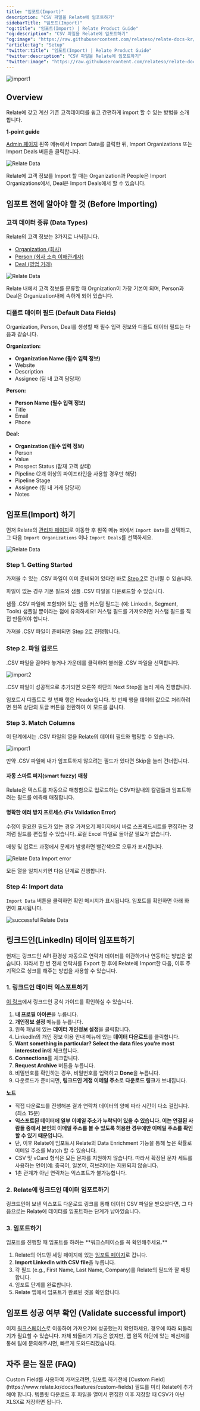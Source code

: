 ```yaml
---
title: "임포트(Import)"
description: "CSV 파일을 Relate에 임포트하기"
sidebarTitle: "임포트(Import)"
"og:title": "임포트(Import) | Relate Product Guide"
"og:description": "CSV 파일을 Relate에 임포트하기"
"og:image": "https://raw.githubusercontent.com/relateso/relate-docs-kr/main/docs/images/setup/import.png"
"article:tag": "Setup"
"twitter:title": "임포트(Import) | Relate Product Guide"
"twitter:description": "CSV 파일을 Relate에 임포트하기"
"twitter:image": "https://raw.githubusercontent.com/relateso/relate-docs-kr/main/docs/images/setup/import.png"
---
```


![import1](/images/setup/import-settings.png)

## Overview

Relate에 갖고 계신 기존 고객데이터를 쉽고 간편하게 import 할 수 있는 방법을 소개합니다.

<Check>

**1-point guide**

[Admin 페이지](https://admin.relate.so/) 왼쪽 메뉴에서 Import Data를 클릭한 뒤, Import Organizations 또는 Import Deals 버튼을 클릭합니다.

![Relate Data](/images/setup/import_menu1.png)

Relate에 고객 정보를 Import 할 때는 Organization과 People은 Import Organizations에서, Deal은 Import Deals에서 할 수 있습니다.

</Check>


## 임포트 전에 알아야 할 것 (Before Importing)

### 고객 데이터 종류 (Data Types)

Relate의 고객 정보는 3가지로 나눠집니다. 
- [Organization (회사)](https://www.relate.kr/docs/features/organizations)
- [Person (회사 소속 이해관계자)](https://www.relate.kr/docs/features/people)
- [Deal (영업 거래)](https://www.relate.kr/docs/features/deal-pipeline)

![Relate Data](/images/setup/org_person_deal.png)

<Info>

Relate 내에서 고객 정보를 분류할 때 Orgnization이 가장 기본이 되며, Person과 Deal은 Organization내에 속하게 되어 있습니다.

</Info>

### 디폴트 데이터 필드 (Default Data Fields)

Organization, Person, Deal를 생성할 때 필수 입력 정보와 디폴트 데이터 필드는 다음과 같습니다.

**Organization:**
- **Organization Name (필수 입력 정보)**
- Website
- Description
- Assignee (팀 내 고객 담당자)

**Person:**
- **Person Name (필수 입력 정보)**
- Title
- Email
- Phone

**Deal:**
- **Organization (필수 입력 정보)**
- Person
- Value
- Prospect Status (잠재 고객 상태)
- Pipeline (2개 이상의 파이프라인을 사용할 경우만 해당)
- Pipeline Stage
- Assignee (팀 내 거래 담당자)
- Notes

## 임포트(Import) 하기

먼저 Relate의 [관리자 페이지](https://admin.relate.so/)로 이동한 후 왼쪽 메뉴 바에서 `Import Data`를 선택하고, 그 다음 `Import Organizations` 이나 `Import Deals`를 선택하세요.

![Relate Data](/images/setup/import_menu1.png)

### Step 1. Getting Started
가져올 수 있는 .CSV 파일이 이미 준비되어 있다면 바로 [Step 2](/setup/import#step-2)로 건너뛸 수 있습니다.

파일이 없는 경우 기본 필드와 샘플 .CSV 파일을 다운로드할 수 있습니다.

<Warning>
샘플 .CSV 파일에 포함되어 있는 샘플 커스텀 필드는 (예: Linkedin, Segment, Tools) 샘플일 뿐이라는 점에 유의하세요! 커스텀 필드를 가져오려면 커스텀 필드를 직접 만들어야 합니다.
</Warning>

가져올 .CSV 파일이 준비되면 Step 2로 진행합니다.

### Step 2. 파일 업로드
.CSV 파일을 끌어다 놓거나 가운데를 클릭하여 불러올 .CSV 파일을 선택합니다.

![import2](/images/setup/import2.png)

.CSV 파일이 성공적으로 추가되면 오른쪽 하단의 Next Step을 눌러 계속 진행합니다.

<Tip>
임포트시 디폴트로 첫 번째 행은 Header입니다. 첫 번째 행을 데이터 값으로 처리하려면 왼쪽 상단의 토글 버튼을 전환하여 이 모드를 끕니다.
</Tip>


### Step 3. Match Columns
이 단계에서는 .CSV 파일의 열을 Relate의 데이터 필드와 맵핑할 수 있습니다.

![import1](/images/setup/import.png)

만약 .CSV 파일에 내가 임포트하지 않으려는 필드가 있다면 Skip을 눌러 건너뜁니다.

#### 자동 스마트 퍼지(smart fuzzy) 매칭
Relate은 텍스트를 자동으로 매칭함으로 업로드하는 CSV파일내의 칼럼들과 임포트하려는 필드를 예측해 매칭합니다.

#### 명확한 에러 방지 프로세스 (Fix Validation Error)
수정이 필요한 필드가 있는 경우 가져오기 페이지에서 바로 스프레드시트를 편집하는 것처럼 필드를 편집할 수 있습니다. 로컬 Excel 파일로 돌아갈 필요가 없습니다.

매칭 및 업로드 과정에서 문제가 발생하면 빨간색으로 오류가 표시됩니다.

![Relate Data Import error](/images/setup/import_menu6.png)

모든 열을 일치시키면 다음 단계로 진행합니다.

### Step 4: Import data
`Import Data` 버튼을 클릭하면 확인 메시지가 표시됩니다. 임포트를 확인하면 아래 화면이 표시됩니다.

![successful Relate Data](/images/setup/import_menu7.png)

## 링크드인(LinkedIn) 데이터 임포트하기
현재는 링크드인 API 환경상 자동으로 연락처 데이터를 이관하거나 연동하는 방법은 없습니다. 따라서 한 번 전체 연락처를 Export 한 후에 Relate에 Import한 다음, 이후 주기적으로 싱크를 해주는 방법을 사용할 수 있습니다.

### 1. 링크드인 데이터 익스포트하기

[이 링크](https://www.linkedin.com/help/recruiter/answer/a566336/export-connections-from-linkedin)에서 링크드인 공식 가이드를 확인하실 수 있습니다.

1. **내 프로필 아이콘**을 누릅니다.
2. **개인정보 설정** 메뉴를 누릅니다.
3. 왼쪽 패널에 있는 **데이터 개인정보 설정**을 클릭합니다.
4. LinkedIn의 개인 정보 이용 안내 메뉴에 있는 **데이터 다운로드**를 클릭합니다.
5. **Want something in particular? Select the data files you’re most interested in**에 체크합니다.
6. **Connections**를 체크합니다.
7. **Request Archive** 버튼을 누릅니다.
8. 비밀번호를 확인하는 경우, 비밀번호를 입력하고 **Done**을 누릅니다.
9. 다운로드가 준비되면, **링크드인 계정 이메일 주소**로 **다운로드 링크**가 보내집니다.

**노트**
- 직접 다운로드를 진행해본 결과 연락처 데이터의 양에 따라 시간이 다소 걸립니다.(최소 15분)
- **익스포트된 데이터에 일부 이메일 주소가 누락되어 있을 수 있습니다. 이는 연결된 사람들 중에서 본인의 이메일 주소를 볼 수 있도록 허용한 경우에만 이메일 주소를 확인할 수 있기 때문입니다.**
- 단, 이후 Relate에 임포트시 Relate의 Data Enrichment 기능을 통해 높은 확률로 이메일 주소를 Match 할 수 있습니다.
- CSV 및 vCard 형식은 모든 문자를 지원하지 않습니다. 따라서 확장된 문자 세트를 사용하는 언어(예: 중국어, 일본어, 히브리어)는 지원되지 않습니다.
- 1촌 관계가 아닌 연락처는 익스포트가 불가능합니다.

### 2. Relate에 링크드인 데이터 임포트하기

링크드인이 보낸 익스포트 다운로드 링크를 통해 데이터 CSV 파일을 받으셨다면, 그 다음으로는 Relate에 데이터를 임포트하는 단계가 남아있습니다.

### 3. 임포트하기

<Warning>
임포트를 진행할 때 임포트를 하려는 **워크스페이스를 꼭 확인해주세요.**
</Warning>

1. Relate의 어드민 세팅 페이지에 있는 [임포트 페이지](https://admin.relate.so/workspaces/relate/settings/import)로 갑니다.
2. **Import LinkedIn with CSV file**을 누릅니다.
3. 각 필드 (e.g., First Name, Last Name, Company)를 Relate의 필드와 잘 매핑합니다.
4. 임포트 단계를 완료합니다.
5. Relate 앱에서 임포트가 완료된 것을 확인합니다.

## 임포트 성공 여부 확인 (Validate successful import)
이제 [워크스페이스](https://app.relate.so/)로 이동하여 가져오기에 성공했는지 확인하세요. 경우에 따라 되돌리기가 필요할 수 있습니다. 자체 되돌리기 기능은 없지만, 앱 왼쪽 하단에 있는 메신저를 통해 팀에 문의해주시면, 빠르게 도와드리겠습니다.

## 자주 묻는 질문 (FAQ)
<Accordion title="Custom Field는 어떻게 임포트하나요?">
  Custom Field를 사용하여 가져오려면, 임포트 하기전에 [Custom Field](https://www.relate.kr/docs/features/custom-fields) 필드를 미리 Relate에 추가해야 합니다.
</Accordion>
<Accordion title="템플릿을 다운로드 받아서 임포트하는데 한글이 깨집니다. 어떻게 해결할 수 있나요?">
  템플릿 다운로드 후 파일을 열어서 편집한 이후 저장할 때 CSV가 아닌 XLSX로 저장하면 됩니다. 
</Accordion>